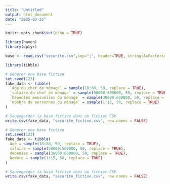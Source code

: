 ```yaml
---
title: "Untitled"
output: html_document
date: "2025-03-25"
---
```


```r
knitr::opts_chunk$set(echo = TRUE)
```

```r
library(haven)
library(dplyr)
```



```r
base <- read.csv("securite.csv",sep=";", header=TRUE, stringsAsFactors=FALSE, check.names=FALSE)

```

```r
library(tibble)

# Générer une base fictive
set.seed(123)
fake_data <- tibble(
  `Age du chef de ménage` = sample(18:80, 50, replace = TRUE),
  `salaire du chef de ménage` = sample(50000:500000, 50, replace = TRUE),
  `Dépenses mensuelles du ménage` = sample(30000:600000, 50, replace = TRUE),
  `Nombre de personnes du ménage` = sample(1:15, 50, replace = TRUE)
)

# Sauvegarder la base fictive dans un fichier CSV
write.csv(fake_data, "securite_fictive.csv", row.names = FALSE)

```

```r
# Générer une base fictive
set.seed(123)
fake_data <- tibble(
  Age = sample(18:80, 50, replace = TRUE),
  salaire = sample(50000:500000, 50, replace = TRUE),
  depenses = sample(30000:600000, 50, replace = TRUE),
  Nombre = sample(1:15, 50, replace = TRUE)
)

# Sauvegarder la base fictive dans un fichier CSV
write.csv(fake_data, "securite_fictive.csv", row.names = FALSE)
```



